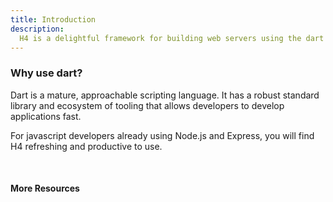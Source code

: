 ```yaml
---
title: Introduction
description:
  H4 is a delightful framework for building web servers using the dart programming language.
---
```


### Why use dart?

Dart is a mature, approachable scripting language. It has a robust standard library and ecosystem of
tooling that allows developers to develop applications fast.

For javascript developers already using Node.js and Express, you will find H4 refreshing and
productive to use.

<br />

#### More Resources

<Cards>
	<Card
		title='Learn more about Dart'
		href='https://dart.dev/language'
	/>
</Cards>
